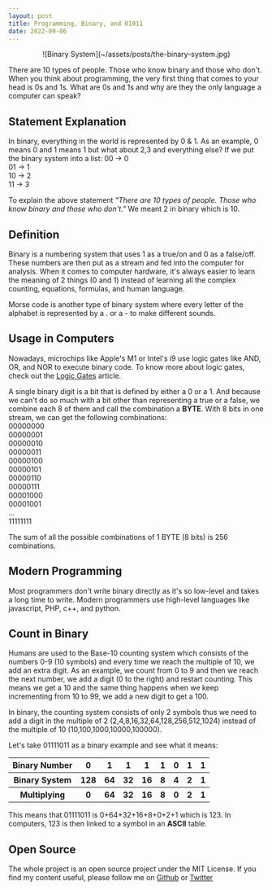 ```yaml
---
layout: post
title: Programming, Binary, and 01011
date: 2022-09-06
---
```


<Head>
  <meta property="og:image" content="~/assets/posts/the-binary-system.jpg" />
  <meta
    property="twitter:image"
    content="~/assets/posts/the-binary-system.jpg"
  />
</Head>

<p align="center">
  ![Binary System](~/assets/posts/the-binary-system.jpg)  
</p>

There are 10 types of people. Those who know binary and those who don't. When you think about programming, the very first thing that comes to your head is 0s and 1s. What are 0s and 1s and why are they the only language a computer can speak?

## Statement Explanation

In binary, everything in the world is represented by 0 & 1. As an example, 0 means 0 and 1 means 1 but what about 2,3 and everything else?
If we put the binary system into a list:
00 -> 0 <br />
01 -> 1 <br />
10 -> 2 <br />
11 -> 3 <br />

To explain the above statement <i> "There are 10 types of people. Those who know binary and those who don't." </i> We meant 2 in binary which is 10.

## Definition

Binary is a numbering system that uses 1 as a true/on and 0 as a false/off. These numbers are then put as a stream and fed into the computer for analysis. When it comes to computer hardware, it's always easier to learn the meaning of 2 things (0 and 1) instead of learning all the complex counting, equations, formulas, and human language.

Morse code is another type of binary system where every letter of the alphabet is represented by a . or a - to make different sounds.

## Usage in Computers

Nowadays, microchips like Apple's M1 or Intel's i9 use logic gates like AND, OR, and NOR to execute binary code. To know more about logic gates, check out the [Logic Gates](https://www.blog.dayrakiarts.com/posts/logic-gates) article.

A single binary digit is a bit that is defined by either a 0 or a 1. And because we can't do so much with a bit other than representing a true or a false, we combine each 8 of them and call the combination a <b>BYTE</b>. With 8 bits in one stream, we can get the following combinations: <br />
00000000 <br />
00000001 <br />
00000010 <br />
00000011 <br />
00000100 <br />
00000101 <br />
00000110 <br />
00000111 <br />
00001000 <br />
00001001 <br />
... <br />
11111111 <br />

The sum of all the possible combinations of 1 BYTE (8 bits) is 256 combinations.

## Modern Programming

Most programmers don't write binary directly as it's so low-level and takes a long time to write. Modern programmers use high-level languages like javascript, PHP, c++, and python.

## Count in Binary

Humans are used to the Base-10 counting system which consists of the numbers 0-9 (10 symbols) and every time we reach the multiple of 10, we add an extra digit.
As an example, we count from 0 to 9 and then we reach the next number, we add a digit (0 to the right) and restart counting. This means we get a 10 and the same thing happens when we keep incrementing from 10 to 99, we add a new digit to get a 100.

In binary, the counting system consists of only 2 symbols thus we need to add a digit in the multiple of 2 (2,4,8,16,32,64,128,256,512,1024) instead of the multiple of 10 (10,100,1000,10000,100000).

Let's take 01111011 as a binary example and see what it means:

<table>
  <tr>
    <th>Binary Number</th>
    <th>0</th>
    <th>1</th>
    <th>1</th>
    <th>1</th>
    <th>1</th>
    <th>0</th>
    <th>1</th>
    <th>1</th>
  </tr>
  <tr>
    <th>Binary System</th>
    <th>128</th>
    <th>64</th>
    <th>32</th>
    <th>16</th>
    <th>8</th>
    <th>4</th>
    <th>2</th>
    <th>1</th>
  </tr>
  <tr>
    <th>Multiplying</th>
    <th>0</th>
    <th>64</th>
    <th>32</th>
    <th>16</th>
    <th>8</th>
    <th>0</th>
    <th>2</th>
    <th>1</th>
  </tr>
</table>

This means that 01111011 is 0+64+32+16+8+0+2+1 which is 123. In computers, 123 is then linked to a symbol in an <b>ASCII</b> table.

## Open Source

The whole project is an open source project under the MIT License. If you find my content useful, please follow me on [Github](https://github/moedayraki) or [Twitter](https://twitter/MohammedDayraki)
